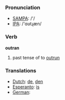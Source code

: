 === Pronunciation ===
*[[w:SAMPA|SAMPA]]: /'/
*[[w:IPA|IPA]]: /'ɑʊtɻæn/

=== Verb ===

'''outran'''

# past tense of to [[outrun]]

=== Translations ===
*[[Dutch]]: [[de]], [[den]]
*[[Esperanto]]: [[is]]
*[[German]]: [[]]
